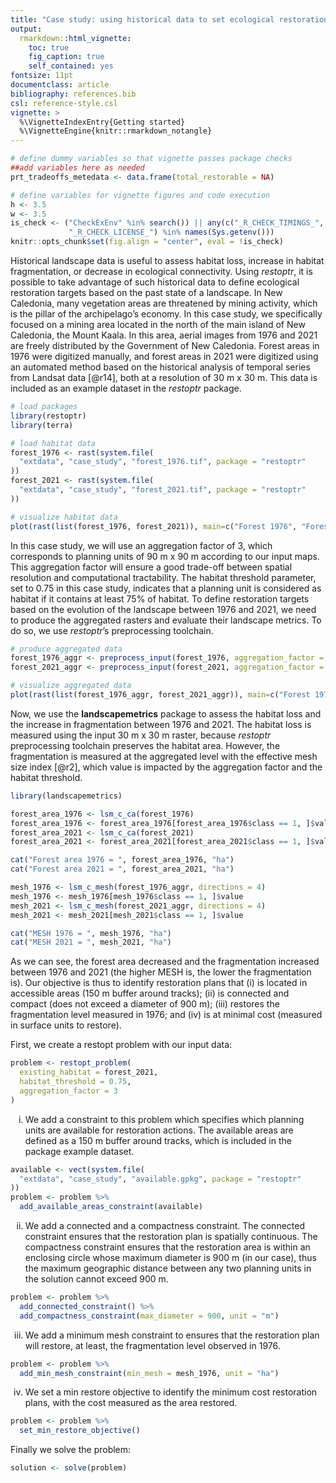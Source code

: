```yaml
---
title: "Case study: using historical data to set ecological restoration targets"
output:
  rmarkdown::html_vignette:
    toc: true
    fig_caption: true
    self_contained: yes
fontsize: 11pt
documentclass: article
bibliography: references.bib
csl: reference-style.csl
vignette: >
  %\VignetteIndexEntry{Getting started}
  %\VignetteEngine{knitr::rmarkdown_notangle}
---
```


```r
# define dummy variables so that vignette passes package checks
##add variables here as needed
prt_tradeoffs_metedata <- data.frame(total_restorable = NA)
```

```r
# define variables for vignette figures and code execution
h <- 3.5
w <- 3.5
is_check <- ("CheckExEnv" %in% search()) || any(c("_R_CHECK_TIMINGS_",
             "_R_CHECK_LICENSE_") %in% names(Sys.getenv()))
knitr::opts_chunk$set(fig.align = "center", eval = !is_check)
```

Historical landscape data is useful to assess habitat loss, increase in habitat fragmentation, or decrease in ecological connectivity. Using _restoptr_, it is possible to take advantage of such historical data to define ecological restoration targets based on the past state of a landscape. In New Caledonia, many vegetation areas are threatened by mining activity, which is the pillar of the archipelago's economy. In this case study, we specifically focused on a mining area located in the north of the main island of New Caledonia, the Mount Kaala. In this area, aerial images from 1976 and 2021 are freely distributed by the Government of New Caledonia. Forest areas in 1976 were digitized manually, and forest areas in 2021 were digitized using an automated method based on the historical analysis of temporal series from Landsat data [@r14], both at a resolution of 30 m x 30 m. This data is included as an example dataset in the _restoptr_ package.

```r
# load packages
library(restoptr)
library(terra)

# load habitat data
forest_1976 <- rast(system.file(
  "extdata", "case_study", "forest_1976.tif", package = "restoptr"
))
forest_2021 <- rast(system.file(
  "extdata", "case_study", "forest_2021.tif", package = "restoptr"
))

# visualize habitat data
plot(rast(list(forest_1976, forest_2021)), main=c("Forest 1976", "Forest 2021"), nc=2)
```

In this case study, we will use an aggregation factor of 3, which corresponds to planning units of 90 m x 90 m according to our input maps. This aggregation factor will ensure a good trade-off between spatial resolution and computational tractability. The habitat threshold parameter, set to 0.75 in this case study, indicates that a planning unit is considered as habitat if it contains at least 75% of habitat. To define restoration targets based on the evolution of the landscape between 1976 and 2021, we need to produce the aggregated rasters and evaluate their landscape metrics. To do so, we use _restoptr_'s preprocessing toolchain.

```r
# produce aggregated data
forest_1976_aggr <- preprocess_input(forest_1976, aggregation_factor = 3, habitat_threshold = 0.75)$existing_habitat
forest_2021_aggr <- preprocess_input(forest_2021, aggregation_factor = 3, habitat_threshold = 0.75)$existing_habitat

# visualize aggregated data
plot(rast(list(forest_1976_aggr, forest_2021_aggr)), main=c("Forest 1976 (aggr.)", "Forest 2021 (aggr."), nc=2)
```

Now, we use the __landscapemetrics__ package to assess the habitat loss and the increase in fragmentation between 1976 and 2021. The habitat loss is measured using the input 30 m x 30 m raster, because _restoptr_ preprocessing toolchain preserves the habitat area. However, the fragmentation is measured at the aggregated level with the effective mesh size index [@r2], which value is impacted by the aggregation factor and the habitat threshold.

```r
library(landscapemetrics)

forest_area_1976 <- lsm_c_ca(forest_1976)
forest_area_1976 <- forest_area_1976[forest_area_1976$class == 1, ]$value
forest_area_2021 <- lsm_c_ca(forest_2021)
forest_area_2021 <- forest_area_2021[forest_area_2021$class == 1, ]$value

cat("Forest area 1976 = ", forest_area_1976, "ha")
cat("Forest area 2021 = ", forest_area_2021, "ha")

mesh_1976 <- lsm_c_mesh(forest_1976_aggr, directions = 4)
mesh_1976 <- mesh_1976[mesh_1976$class == 1, ]$value
mesh_2021 <- lsm_c_mesh(forest_2021_aggr, directions = 4)
mesh_2021 <- mesh_2021[mesh_2021$class == 1, ]$value

cat("MESH 1976 = ", mesh_1976, "ha")
cat("MESH 2021 = ", mesh_2021, "ha")
```

As we can see, the forest area decreased and the fragmentation increased between 1976 and 2021 (the higher MESH is, the lower the fragmentation is). Our objective is thus to identify restoration plans that (i) is located in accessible areas (150 m buffer around tracks); (ii) is connected and compact (does not exceed a diameter of 900 m); (iii) restores the fragmentation level measured in 1976; and (iv) is at minimal cost (measured in surface units to restore).

First, we create a restopt problem with our input data:

```r
problem <- restopt_problem(
  existing_habitat = forest_2021,
  habitat_threshold = 0.75,
  aggregation_factor = 3
)
```

(i) We add a constraint to this problem which specifies which planning units are available for restoration actions. The available areas are defined as a 150 m buffer around tracks, which is included in the package example dataset. 

```r
available <- vect(system.file(
  "extdata", "case_study", "available.gpkg", package = "restoptr"
))
problem <- problem %>%
  add_available_areas_constraint(available)
```

(ii) We add a connected and a compactness constraint. The connected constraint ensures that the restoration plan is spatially continuous. The compactness constraint ensures that the restoration area is within an enclosing circle whose maximum diameter is 900 m (in our case), thus the maximum geographic distance between any two planning units in the solution cannot exceed 900 m.

```r
problem <- problem %>%
  add_connected_constraint() %>%
  add_compactness_constraint(max_diameter = 900, unit = "m")
```

(iii) We add a minimum mesh constraint to ensures that the restoration plan will restore, at least, the fragmentation level observed in 1976.


```r
problem <- problem %>%
  add_min_mesh_constraint(min_mesh = mesh_1976, unit = "ha")
```

(iv) We set a min restore objective to identify the minimum cost restoration plans, with the cost measured as the area restored.

```r
problem <- problem %>%
  set_min_restore_objective()
```

Finally we solve the problem:

```r
solution <- solve(problem)
```
